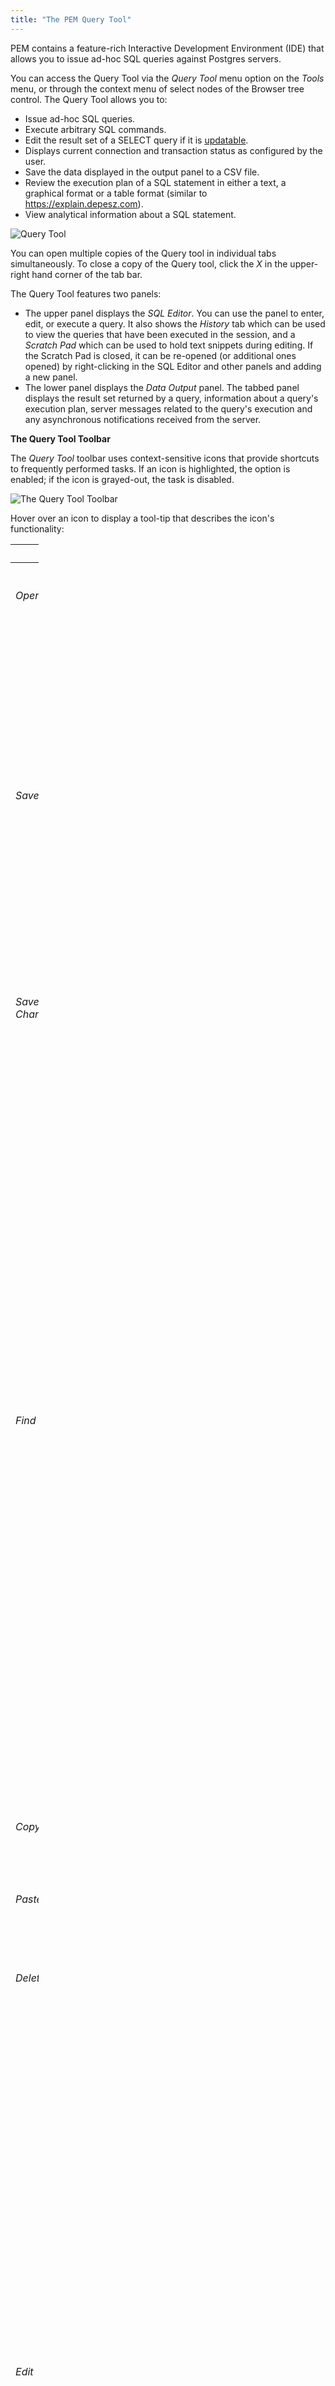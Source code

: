```yaml
---
title: "The PEM Query Tool"
---
```


PEM contains a feature-rich Interactive Development Environment (IDE) that allows you to issue ad-hoc SQL queries against Postgres servers.

You can access the Query Tool via the *Query Tool* menu option on the *Tools* menu, or through the context menu of select nodes of the Browser tree control. The Query Tool allows you to:

-   Issue ad-hoc SQL queries.
-   Execute arbitrary SQL commands.
-   Edit the result set of a SELECT query if it is [updatable](#updatable-result-set).
-   Displays current connection and transaction status as configured by the user.
-   Save the data displayed in the output panel to a CSV file.
-   Review the execution plan of a SQL statement in either a text, a graphical format or a table format (similar to <https://explain.depesz.com>).
-   View analytical information about a SQL statement.

![*Query Tool*](images/query_tool.png)

You can open multiple copies of the Query tool in individual tabs simultaneously. To close a copy of the Query tool, click the *X* in the upper-right hand corner of the tab bar.

The Query Tool features two panels:

-   The upper panel displays the *SQL Editor*. You can use the panel to enter, edit, or execute a query. It also shows the *History* tab which can be used to view the queries that have been executed in the session, and a *Scratch Pad* which can be used to hold text snippets during editing. If the Scratch Pad is closed, it can be re-opened (or additional ones opened) by right-clicking in the SQL Editor and other panels and adding a new panel.
-   The lower panel displays the *Data Output* panel. The tabbed panel displays the result set returned by a query, information about a query's execution plan, server messages related to the query's execution and any asynchronous notifications received from the server.

**The Query Tool Toolbar**

The *Query Tool* toolbar uses context-sensitive icons that provide shortcuts to frequently performed tasks. If an icon is highlighted, the option is enabled; if the icon is grayed-out, the task is disabled.

![*The Query Tool Toolbar*](images/query_toolbar.png)

Hover over an icon to display a tool-tip that describes the icon's functionality:

<table style="width:9%;"><colgroup><col style="width: 1%" /><col style="width: 5%" /><col style="width: 1%" /></colgroup><thead><tr class="header"><th>Icon</th><th>Behavior</th><th>Shortcut</th></tr></thead><tbody><tr class="odd"><td><em>Open File</em></td><td>Click the <em>Open File</em> icon to display a previously saved query in the SQL Editor.</td><td>Accesskey + O</td></tr><tr class="even"><td><em>Save</em></td><td><p>Click the <em>Save</em> icon to perform a quick-save of a previously saved query, or to access the <em>Save</em> menu:</p><blockquote><ul><li>Select <em>Save</em> to save the selected content of the SQL Editor panel in a file.</li><li>Select <em>Save As</em> to open a new browser dialog and specify a new location to which to save the selected content of the SQL Editor panel.</li></ul></blockquote></td><td>Accesskey + S</td></tr><tr class="odd"><td><em>Save Data Changes</em></td><td>Click the <em>Save Data Changes</em> icon to save the data changes (insert, update, or delete) in the Data Output Panel to the server.</td><td>F6</td></tr><tr class="even"><td><em>Find</em></td><td><p>Use the <em>Find</em> menu to search, replace, or navigate the code displayed in the SQL Editor:</p><blockquote><ul><li>Select <em>Find</em> to provide a search target, and search the SQL Editor contents.</li><li>Select <em>Find next</em> to locate the next occurrence of the search target.</li><li>Select <em>Find previous</em> to move to the last occurrence of the search target.</li><li>Select <em>Pesistent find</em> to identify all occurrences of the search target within the editor.</li><li>Select <em>Replace</em> to locate and replace (with prompting) individual occurrences of the target.</li><li>Select <em>Replace all</em> to locate and replace all occurrences of the target within the editor.</li><li>Select <em>Jump</em> to navigate to the next occurrence of the search target.</li></ul></blockquote></td><td><p>Cmd+F</p><p>Cmd+G</p><p>Cmd+Shift+G</p><p>Cmd+Shift+F</p><p>Alt+G</p></td></tr><tr class="odd"><td><em>Copy</em></td><td>Click the <em>Copy</em> icon to copy the content that is currently highlighted in the Data Output panel. when in View/Edit data mode.</td><td>Accesskey + C</td></tr><tr class="even"><td><em>Paste</em></td><td>Click the <em>Paste</em> icon to paste a previously row into a new row when in View/Edit data mode.</td><td>Accesskey + P</td></tr><tr class="odd"><td><em>Delete</em></td><td>Click the <em>Delete</em> icon to mark the selected rows for deletion. These marked rows get deleted when you click the <em>Save Data Changes</em> icon.</td><td>Accesskey + D</td></tr><tr class="even"><td><em>Edit</em></td><td><p>Use options on the <em>Edit</em> menu to access text editing tools; the options operate on the text displayed in the SQL Editor panel when in Query Tool mode:</p><blockquote><ul><li>Select <em>Indent Selection</em> to indent the currently selected text.</li><li>Select <em>Unindent Selection</em> to remove indentation from the currently selected text.</li><li>Select <em>Inline Comment Selection</em> to enclose any lines that contain the selection in SQL style comment notation.</li><li>Select <em>Inline Uncomment Selection</em> to remove SQL style comment notation from the selected line.</li><li>Select <em>Block Comment</em> to enclose all lines that contain the selection in C style comment notation. This option acts as a toggle.</li></ul></blockquote></td><td><p>Tab</p><p>Shift+Tab</p><p>Cmd+/</p><p>Cmd+.</p><p>Shift+Cmd+/</p></td></tr><tr class="odd"><td><em>Filter</em></td><td><p>Click the <em>Filter</em> icon to set filtering and sorting criteria for the data when in View/Edit data mode. Click the down arrow to access other filtering and sorting options:</p><blockquote><ul><li>Click <em>Sort/Filter</em> to open the sorting and filtering dialogue.</li><li>Click <em>Filter by Selection</em> to show only the rows containing the values in the selected cells.</li><li>Click <em>Exclude by Selection</em> to show only the rows that do not contain the values in the selected cells.</li><li>Click <em>Remove Sort/Filter</em> to remove any previously selected sort or filtering options.</li></ul></blockquote></td><td>Accesskey + F</td></tr><tr class="even"><td>Limit Selector</td><td>Select a value in the <em>Limit Selector</em> to limit the size of the dataset to a number of rows.</td><td>Accesskey + R</td></tr><tr class="odd"><td><em>Stop</em></td><td>Click the <em>Stop</em> icon to cancel the execution of the currently running query.</td><td>Accesskey + Q</td></tr><tr class="even"><td><em>Execute/Refresh</em></td><td><p>Click the <em>Execute/Refresh</em> icon to either execute or refresh the query highlighted in the SQL editor panel. Click the down arrow to access other execution options:</p><blockquote><ul><li>Add a check next to <em>Auto-Rollback</em> to instruct the server to automatically roll back a transaction if an error occurs during the transaction.</li><li>Add a check next to <em>Auto-Commit</em> to instruct the server to automatically commit each transaction. Any changes made by the transaction will be visible to others, and durable in the event of a crash.</li></ul></blockquote></td><td>F5</td></tr><tr class="odd"><td><em>Explain</em></td><td>Click the <em>Explain</em> icon to view an explanation plan for the current query. The result of EXPLAIN is displayed graphically on the <em>Explain</em> tab of the output panel, and in text form on the <em>Data Output</em> tab.</td><td>F7</td></tr><tr class="even"><td><em>Explain analyze</em></td><td><p>Click the <em>Explain analyze</em> icon to invoke an EXPLAIN ANALYZE command on the current query.</p><p>Navigate through the <em>Explain Options</em> menu to select options for the EXPLAIN command:</p><blockquote><ul><li>Select <em>Verbose</em> to display additional information regarding the query plan.</li><li>Select <em>Costs</em> to include information on the estimated startup and total cost of each plan node, as well as the estimated number of rows and the estimated width of each row.</li><li>Select <em>Buffers</em> to include information on buffer usage.</li><li>Select <em>Timing</em> to include information about the startup time and the amount of time spent in each node of the query.</li><li>Select <em>Summary</em> to include the summary information about the query plan.</li></ul></blockquote></td><td>Shift+F7</td></tr><tr class="odd"><td><em>Commit</em></td><td>Click the <em>Commit</em> icon to commit the transaction.</td><td>Shift+CTRL+M</td></tr><tr class="even"><td><em>Rollback</em></td><td>Click the <em>Rollback</em> icon to rollback the transaction.</td><td>Shift+CTRL+R</td></tr><tr class="odd"><td><em>Clear</em></td><td><p>Use options on the <em>Clear</em> drop-down menu to erase display contents:</p><blockquote><ul><li>Select <em>Clear Query Window</em> to erase the content of the SQL Editor panel.</li><li>Select <em>Clear History</em> to erase the content of the <em>History</em> tab.</li></ul></blockquote></td><td>Accesskey + L</td></tr><tr class="even"><td><em>Download as CSV</em></td><td>Click the <em>Download as CSV</em> icon to download the result set of the current query to a comma-separated list. You can specify the CSV settings through <em>Preferences -&gt; SQL Editor -&gt; CSV output</em> dialogue.</td><td>F8</td></tr></tbody></table>

## The SQL Editor Panel

The *SQL editor* panel is a workspace where you can manually provide a query, copy a query from another source, or read a query from a file. The SQL editor features syntax coloring and auto-completion.

<img src="images/query_sql_editor.png" class="align-center" alt="Query tool editor" />

To use auto-complete, begin typing your query; when you would like the Query editor to suggest object names or commands that might be next in your query, press the Control+Space key combination. For example, type "\*SELECT \* FROM\* " (without quotes, but with a trailing space), and then press the Control+Space key combination to select from a popup menu of auto-complete options.

<img src="images/query_autocomplete.png" class="align-center" alt="Query tool autocomplete feature" />

After entering a query, select the *Execute/Refresh* icon from the toolbar. The complete contents of the SQL editor panel will be sent to the database server for execution. To execute only a section of the code that is displayed in the SQL editor, highlight the text that you want the server to execute, and click the *Execute/Refresh* icon.

<img src="images/query_execute_section.png" class="align-center" alt="Query tool execute query section" />

The message returned by the server when a command executes is displayed on the *Messages* tab. If the command is successful, the *Messages* tab displays execution details.

<img src="images/query_tool_message.png" class="align-center" alt="Query tool message panel" />

Options on the *Edit* menu offer functionality that helps with code formatting and commenting:

-   The auto-indent feature will automatically indent text to the same depth as the previous line when you press the Return key.
-   Block indent text by selecting two or more lines and pressing the Tab key.
-   Implement or remove SQL style or toggle C style comment notation within your code.

You can also **drag and drop** certain objects from the tree-view which can save time in typing long object names. Text containing the object name will be fully qualified with schema. Double quotes will be added if required. For functions and procedures, the function name along with parameter names will be pasted in the Query Tool.

## The Data Output Panel

The *Data Output* panel displays data and statistics generated by the most recently executed query.

<img src="images/query_output_data.png" class="align-center" alt="Query tool output panel" />

### Data Output Tab

The *Data Output* tab displays the result set of the query in a table format. You can:

-   Select and copy from the displayed result set.
-   Use the *Execute/Refresh* options to retrieve query execution information and set query execution options.
-   Use the *Download as CSV* icon to download the content of the *Data Output* tab as a comma-delimited file.
-   Edit the data in the result set of a SELECT query if it is updatable.

<div id="updatable-result-set" class="registered_link"></div>

A result set is updatable if:

-   All columns are either selected directly from a single table, or they are not actually a table column (e.g. concatenation of 2 columns). Only columns that are selected directly from the table are editable, other columns are read-only.
-   All the primary key columns or OIDs of the table are selected in the result set.

Any columns that are renamed or selected more than once are also read-only.

<div class="note">

<div class="title">

Note

</div>

To work with an updatable query result set, you must have `psycopg2` driver version 2.8 or above installed.

</div>

Editable and read-only columns are identified using pencil and lock icons (respectively) in the column headers.

![*Query Tool Editable Columns*](images/query_tool_editable_columns.png)

An updatable result set is similar to the Data Grid in View/Edit Data mode, and can be modified in the same way.

If Auto-commit is off, the data changes are made as part of the ongoing transaction, if no transaction is ongoing a new one is initiated. The data changes are not committed to the database unless the transaction is committed.

If any errors occur during saving (for example, trying to save NULL into a column with NOT NULL constraint) the data changes are rolled back to an automatically created SAVEPOINT to ensure any previously executed queries in the ongoing transaction are not rolled back.

All rowsets from previous queries or commands that are displayed in the *Data Output* panel will be discarded when you invoke another query; open another query tool browser tab to keep your previous results available.

### Explain Tab

To generate the *Explain* or *Explain Analyze* plan of a query, click on *Explain* or *Explain Analyze* button in the toolbar.

More options related to *Explain* and *Explain Analyze* can be selected from the drop down on the right side of *Explain Analyze* button in the toolbar.

<img src="images/query_toolbar_explain.png" class="align-center" alt="Query tool toolbar explain button" />

Please note that pgAdmin generates the *Explain \[Analyze]* plan in JSON format.

On successful generation of *Explain* plan, it will create three tabs/panels under the Explain panel.

-   Graphical

    Please note that *EXPLAIN VERBOSE* cannot be displayed graphically. Hover over an icon on the *Graphical* tab to review information about that item; a popup window will display information about the selected object. For information on JIT statistics, triggers and a summary, hover over the icon on top-right corner; a similar popup window will be displayed when appropriate.

    Use the download button on top left corner of the *Explain* canvas to download the plan as an SVG file.

    **Note:** Download as SVG is not supported on Internet Explorer.

    <img src="images/query_output_explain_details.png" class="align-center" alt="Query tool graphical explain plan" />

    Note that the query plan that accompanies the *Explain analyze* is available on the *Data Output* tab.

-   Analysis

    *Analysis* tab shows the plan details in table format, it generates table format similar to *explain.depsez.com*. Each row of the table represent the data for a *Explain Plan Node*. It may contain the node information, exclusive timing, inclusive timing, actual vs planned rows differences, actual rows, planned rows, loops. When you select a row, the child rows of that selected row are marke with an orange dot.

    background color of the exclusive, inclusive, and Rows X columns may vary based on the difference between actual vs planned.

    If percentage of the exclusive/inclusive timings of the total query time is:

    \> 90 - Red color

    \> 50 - Orange (between red and yellow) color

    \> 10 - Yellow color

    If planner has misestimated the number of rows (actual vs planned) by

    10 times - Yellow color

    100 times - Orange (between Red and Yellow) color

    1000 times - Red color

    <img src="images/query_explain_analyze_table.png" class="align-center" alt="Query tool explain plan table" />

-   Statistics

    *Statistics* tab shows two tables:

    1.  Statistics per Plan Node Type
    2.  Statistics per Table

    <img src="images/query_explain_analyze_statistics.png" class="align-center" alt="Query tool explain plan statistics" />

### Messages Tab

Use the *Messages* tab to view information about the most recently executed query:

<img src="images/query_output_error.png" class="align-center" alt="Query tool output messages" />

If the server returns an error, the error message will be displayed on the *Messages* tab, and the syntax that caused the error will be underlined in the SQL editor. If a query succeeds, the *Messages* tab displays how long the query took to complete and how many rows were retrieved:

<img src="images/query_output_messages.png" class="align-center" alt="Query tool output information" />

### Notifications Tab

Use the *Notifications* tab to view details of the asynchronous notifications that a client process may have sent:

<img src="images/query_output_notifications.png" class="align-center" alt="Query tool output messages" />

You can see details such as recorded time of the asynchronous notification event, name of the event or channel, process ID of the client process that has sent the notification, and the payload string that might have been sent along with the notification.

## Query History Panel

Use the *Query History* tab to review activity for the current session:

<img src="images/query_output_history.png" class="align-center" alt="Query tool history panel" />

The Query History tab displays information about recent commands:

-   The date and time that a query was invoked.
-   The text of the query.
-   The number of rows returned by the query.
-   The amount of time it took the server to process the query and return a result set.
-   Messages returned by the server (not noted on the *Messages* tab).
-   The source of the query (indicated by icons corresponding to the toolbar).

You can show or hide the queries generated internally by pgAdmin (during 'View/Edit Data' or 'Save Data' operations).

To erase the content of the *Query History* tab, select *Clear history* from the *Clear* drop-down menu.

Query History is maintained across sessions for each database on a per-user basis when running in Query Tool mode. In View/Edit Data mode, history is not retained. By default, the last 20 queries are stored for each database. This can be adjusted in <span class="title-ref">config_local.py</span> by overriding the <span class="title-ref">MAX_QUERY_HIST_STORED</span> value.

## Connection Status

Use the *Connection status* feature to view the current connection and transaction status by clicking on the status icon in query tool:

<img src="images/query_tool_connection_status.png" class="align-center" alt="Query tool connection and transaction status" />

If the server gets disconnected, the connection icon at the top left corner turns red and a tool tip is displayed. The icon turns green once you restore the server connection.

<img src="images/query_tool_connection_status_error.png" class="align-center" alt="Query tool connection and transaction status error" />
